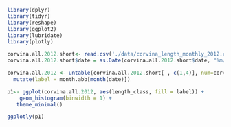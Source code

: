 
```r
library(dplyr)
library(tidyr)
library(reshape)
library(ggplot2)
library(lubridate)
library(plotly)

```


```r

corvina.all.2012.short<- read.csv('./data/corvina_length_monthly_2012.csv') 
corvina.all.2012.short$date = as.Date(corvina.all.2012.short$date, "%m/%d/%y")

corvina.all.2012 <- untable(corvina.all.2012.short[ , c(1,4)], num=corvina.all.2012.short[ ,5]) %>%
  mutate(label = month.abb[month(date)])

```

```r

p1<- ggplot(corvina.all.2012, aes(length_class, fill = label)) +
    geom_histogram(binwidth = 1) +
   theme_minimal()

ggplotly(p1)

```

